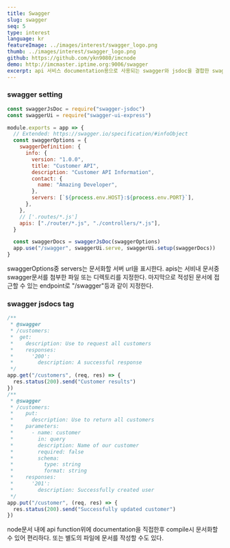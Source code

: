 ```yaml
---
title: Swagger
slug: swagger
seq: 5
type: interest
language: kr
featureImage: ../images/interest/swagger_logo.png
thumb: ../images/interest/swagger_logo.png
github: https://github.com/ykn9080/imcnode
demo: http://imcmaster.iptime.org:9006/swagger
excerpt: api 서비스 documentation용으로 사용되는 swagger와 jsdoc을 결합한 swagger doc을 활용한 document
---
```


### swagger setting

```js
const swaggerJsDoc = require("swagger-jsdoc")
const swaggerUi = require("swagger-ui-express")

module.exports = app => {
  // Extended: https://swagger.io/specification/#infoObject
  const swaggerOptions = {
    swaggerDefinition: {
      info: {
        version: "1.0.0",
        title: "Customer API",
        description: "Customer API Information",
        contact: {
          name: "Amazing Developer",
        },
        servers: [`${process.env.HOST}:${process.env.PORT}`],
      },
    },
    // ['.routes/*.js']
    apis: ["./router/*.js", "./controllers/*.js"],
  }

  const swaggerDocs = swaggerJsDoc(swaggerOptions)
  app.use("/swagger", swaggerUi.serve, swaggerUi.setup(swaggerDocs))
}
```

swaggerOptions중 servers는 문서화할 서버 url을 표시한다.
apis는 서비내 문서중 swagger문서를 첨부한 파일 또는 디렉토리를 지정한다.
마지막으로 적성된 문서에 접근할 수 있는 endpoint로 "/swagger"등과 같이 지정한다.

### swagger jsdocs tag

```js
/**
 * @swagger
 * /customers:
 *  get:
 *    description: Use to request all customers
 *    responses:
 *      '200':
 *        description: A successful response
 */
app.get("/customers", (req, res) => {
  res.status(200).send("Customer results")
})
/**
 * @swagger
 * /customers:
 *    put:
 *      description: Use to return all customers
 *    parameters:
 *      - name: customer
 *        in: query
 *        description: Name of our customer
 *        required: false
 *        schema:
 *          type: string
 *          format: string
 *    responses:
 *      '201':
 *        description: Successfully created user
 */
app.put("/customer", (req, res) => {
  res.status(200).send("Successfully updated customer")
})
```

node문서 내에 api function위에 documentation을 직접한후 compile시 문서화할 수 있어 편리하다.
또는 별도의 파일에 문서를 작성할 수도 있다.
